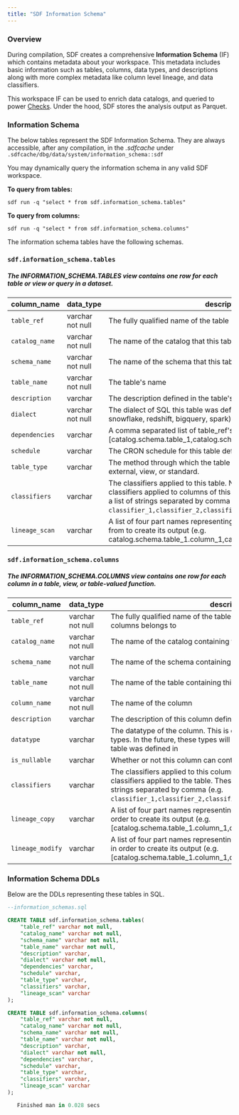 ```yaml
---
title: "SDF Information Schema"
---
```


### Overview
During compilation, SDF creates a comprehensive **Information Schema** (IF) which contains metadata 
about your workspace. This metadata includes basic information such as tables, columns, data types, and descriptions
along with more complex metadata like column level lineage, and data classifiers.

This workspace IF can be used to enrich data catalogs, and queried to power [Checks](/guide/checks).
Under the hood, SDF stores the analysis output as Parquet. 

### Information Schema
The below tables represent the SDF Information Schema. They are always accessible, after any compilation, in the *.sdfcache* under `.sdfcache/dbg/data/system/information_schema::sdf`


You may dynamically query the information schema in any valid SDF workspace.

**To query from tables:**
``` shell
sdf run -q "select * from sdf.information_schema.tables" 
```

**To query from columns:**
``` shell
sdf run -q "select * from sdf.information_schema.columns" 
```
The information schema tables have the following schemas.
### `sdf.information_schema.tables`
##### The INFORMATION_SCHEMA.TABLES view contains one row for each table or view or query in a dataset.
| column_name | data_type | description |
|-------------|-----------|-------------|
| `table_ref` | varchar not null | The fully qualified name of the table (i.e. catalog.schema.table) |
| `catalog_name` | varchar not null | The name of the catalog that this table belongs to |
| `schema_name` | varchar not null | The name of the schema that this table belongs to |
| `table_name` | varchar not null | The table's name |
| `description` | varchar | The description defined in the table's yaml |
| `dialect` | varchar not null | The dialect of SQL this table was defined in (one of: presto, snowflake, redshift, bigquery, spark) |
| `dependencies` | varchar | A comma separated list of table_ref's that this table selects from (e.g. [catalog.schema.table_1,catalog.schema.table_2]) |
| `schedule` | varchar | The CRON schedule for this table defined in the table's yaml |
| `table_type` | varchar | The method through which the table is represented. Options are external, view, or standard. |
| `classifiers` | varchar | The classifiers applied to this table. Note that these differ from classifiers applied to columns of this table. These are represented as a list of strings separated by comma (e.g. `classifier_1,classifier_2,classifier_3`) |
| `lineage_scan` | varchar | A list of four part names representing the columns this table scans from to create its output (e.g. catalog.schema.table_1.column_1,catalog.schema.table_2.column_2) |

### `sdf.information_schema.columns`
##### The INFORMATION_SCHEMA.COLUMNS view contains one row for each column in a table, view, or table-valued function.
| column_name | data_type | description |
|-------------|-----------|-------------|
| `table_ref` | varchar not null | The fully qualified name of the table (i.e. catalog.schema.table) this columns belongs to |
| `catalog_name` | varchar not null | The name of the catalog containing the table with this column |
| `schema_name` | varchar not null | The name of the schema containing the table with this column |
| `table_name` | varchar not null | The name of the table containing this column |
| `column_name` | varchar not null | The name of the column |
| `description` | varchar | The description of this column defined in the table's yaml or SQL |
| `datatype` | varchar | The datatype of the column. This is currently expressed via Presto types. In the future, these types will be derived from the dialect the table was defined in |
| `is_nullable` | varchar | Whether or not this column can contain a null value |
| `classifiers` | varchar | The classifiers applied to this column. Note that these differ from classifiers applied to the table. These are represented as a list of strings separated by comma (e.g. `classifier_1,classifier_2,classifier_3`) |
| `lineage_copy` | varchar | A list of four part names representing the columns this tables copies in order to create its output (e.g. [catalog.schema.table_1.column_1,catalog.schema.table_2.column_2]) |
| `lineage_modify` | varchar | A list of four part names representing the columns this table modifies in order to create its output (e.g. [catalog.schema.table_1.column_1,catalog.schema.table_2.column_2]) |



### Information Schema DDLs
Below are the DDLs representing these tables in SQL.

```sql SDF Information Schema DDLs
--information_schemas.sql

CREATE TABLE sdf.information_schema.tables(
    "table_ref" varchar not null,
    "catalog_name" varchar not null,
    "schema_name" varchar not null,
    "table_name" varchar not null,
    "description" varchar,
    "dialect" varchar not null,
    "dependencies" varchar,
    "schedule" varchar,
    "table_type" varchar,
    "classifiers" varchar,
    "lineage_scan" varchar
);

CREATE TABLE sdf.information_schema.columns(
    "table_ref" varchar not null,
    "catalog_name" varchar not null,
    "schema_name" varchar not null,
    "table_name" varchar not null,
    "description" varchar,
    "dialect" varchar not null,
    "dependencies" varchar,
    "schedule" varchar,
    "table_type" varchar,
    "classifiers" varchar,
    "lineage_scan" varchar
);

   Finished man in 0.028 secs

```
